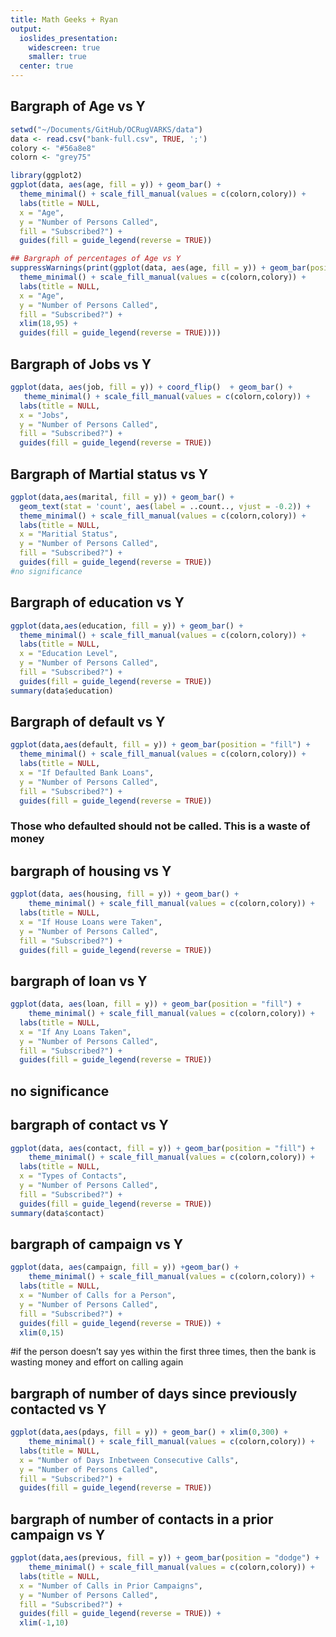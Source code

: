 ```yaml
---
title: Math Geeks + Ryan 
output: 
  ioslides_presentation:
    widescreen: true
    smaller: true
  center: true
---
```


## Bargraph of Age vs Y
```r
setwd("~/Documents/GitHub/OCRugVARKS/data")
data <- read.csv("bank-full.csv", TRUE, ';')
colory <- "#56a8e8"
colorn <- "grey75"  

library(ggplot2)
ggplot(data, aes(age, fill = y)) + geom_bar() +
  theme_minimal() + scale_fill_manual(values = c(colorn,colory)) +
  labs(title = NULL, 
  x = "Age",
  y = "Number of Persons Called",
  fill = "Subscribed?") +
  guides(fill = guide_legend(reverse = TRUE))
``` 
 
```r
## Bargraph of percentages of Age vs Y
suppressWarnings(print(ggplot(data, aes(age, fill = y)) + geom_bar(position = "fill") +
  theme_minimal() + scale_fill_manual(values = c(colorn,colory)) +
  labs(title = NULL, 
  x = "Age",
  y = "Number of Persons Called",
  fill = "Subscribed?") +
  xlim(18,95) +
  guides(fill = guide_legend(reverse = TRUE))))
```



## Bargraph of Jobs vs Y
```r
ggplot(data, aes(job, fill = y)) + coord_flip()  + geom_bar() +
   theme_minimal() + scale_fill_manual(values = c(colorn,colory)) +
  labs(title = NULL, 
  x = "Jobs",
  y = "Number of Persons Called",
  fill = "Subscribed?") +
  guides(fill = guide_legend(reverse = TRUE))
```

## Bargraph of Martial status vs Y
```r
ggplot(data,aes(marital, fill = y)) + geom_bar() +
  geom_text(stat = 'count', aes(label = ..count.., vjust = -0.2)) +
  theme_minimal() + scale_fill_manual(values = c(colorn,colory)) +
  labs(title = NULL, 
  x = "Maritial Status",
  y = "Number of Persons Called",
  fill = "Subscribed?") +
  guides(fill = guide_legend(reverse = TRUE))
#no significance
```

## Bargraph of education vs Y
```r
ggplot(data,aes(education, fill = y)) + geom_bar() + 
  theme_minimal() + scale_fill_manual(values = c(colorn,colory)) +
  labs(title = NULL, 
  x = "Education Level",
  y = "Number of Persons Called",
  fill = "Subscribed?") +
  guides(fill = guide_legend(reverse = TRUE))
summary(data$education)
```

## Bargraph of default vs Y
```r
ggplot(data,aes(default, fill = y)) + geom_bar(position = "fill") +
  theme_minimal() + scale_fill_manual(values = c(colorn,colory)) +
  labs(title = NULL, 
  x = "If Defaulted Bank Loans",
  y = "Number of Persons Called",
  fill = "Subscribed?") +
  guides(fill = guide_legend(reverse = TRUE))
```
### Those who defaulted should not be called. This is a waste of money

## bargraph of housing vs Y
```r
ggplot(data, aes(housing, fill = y)) + geom_bar() +
    theme_minimal() + scale_fill_manual(values = c(colorn,colory)) +
  labs(title = NULL, 
  x = "If House Loans were Taken",
  y = "Number of Persons Called",
  fill = "Subscribed?") +
  guides(fill = guide_legend(reverse = TRUE))
```

## bargraph of loan vs Y
```r
ggplot(data, aes(loan, fill = y)) + geom_bar(position = "fill") +
    theme_minimal() + scale_fill_manual(values = c(colorn,colory)) +
  labs(title = NULL, 
  x = "If Any Loans Taken",
  y = "Number of Persons Called",
  fill = "Subscribed?") +
  guides(fill = guide_legend(reverse = TRUE))
```
## no significance

## bargraph of contact vs Y
```r
ggplot(data, aes(contact, fill = y)) + geom_bar(position = "fill") +
    theme_minimal() + scale_fill_manual(values = c(colorn,colory)) +
  labs(title = NULL, 
  x = "Types of Contacts",
  y = "Number of Persons Called",
  fill = "Subscribed?") +
  guides(fill = guide_legend(reverse = TRUE))
summary(data$contact)
```

## bargraph of campaign vs Y
```r
ggplot(data, aes(campaign, fill = y)) +geom_bar() +
    theme_minimal() + scale_fill_manual(values = c(colorn,colory)) +
  labs(title = NULL, 
  x = "Number of Calls for a Person",
  y = "Number of Persons Called",
  fill = "Subscribed?") +
  guides(fill = guide_legend(reverse = TRUE)) + 
  xlim(0,15)
```
#if the person doesn't say yes within the first three times, then the bank is wasting money and effort on calling again

## bargraph of number of days since previously contacted vs Y
```r
ggplot(data,aes(pdays, fill = y)) + geom_bar() + xlim(0,300) +
    theme_minimal() + scale_fill_manual(values = c(colorn,colory)) +
  labs(title = NULL, 
  x = "Number of Days Inbetween Consecutive Calls",
  y = "Number of Persons Called",
  fill = "Subscribed?") +
  guides(fill = guide_legend(reverse = TRUE))
```

## bargraph of number of contacts in a prior campaign vs Y
```r
ggplot(data,aes(previous, fill = y)) + geom_bar(position = "dodge") + 
    theme_minimal() + scale_fill_manual(values = c(colorn,colory)) +
  labs(title = NULL, 
  x = "Number of Calls in Prior Campaigns",
  y = "Number of Persons Called",
  fill = "Subscribed?") +
  guides(fill = guide_legend(reverse = TRUE)) +
  xlim(-1,10)
```

